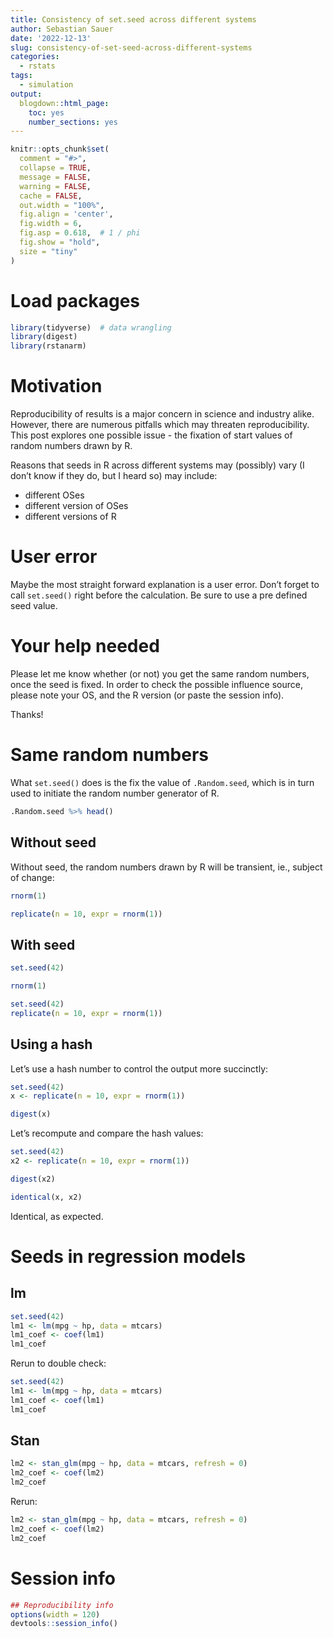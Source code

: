 ```yaml
---
title: Consistency of set.seed across different systems
author: Sebastian Sauer
date: '2022-12-13'
slug: consistency-of-set-seed-across-different-systems
categories:
  - rstats
tags:
  - simulation
output:
  blogdown::html_page:
    toc: yes
    number_sections: yes
---
```




```r
knitr::opts_chunk$set(
  comment = "#>",
  collapse = TRUE,
  message = FALSE,
  warning = FALSE,
  cache = FALSE,
  out.width = "100%",
  fig.align = 'center',
  fig.width = 6,
  fig.asp = 0.618,  # 1 / phi
  fig.show = "hold",
  size = "tiny"
)
```



# Load packages

```r
library(tidyverse)  # data wrangling
library(digest)
library(rstanarm)
```


# Motivation

Reproducibility of results is a major concern in science and industry alike.
However, there are numerous pitfalls which may threaten reproducibility.
This post explores one possible issue - the fixation of start values of random numbers drawn by R.

Reasons that seeds in R across different systems may (possibly) vary (I don't know if they do, but I heard so) may include:

- different OSes
- different version of OSes
- different versions of R


# User error

Maybe the most straight forward explanation is a user error.
Don't forget to call `set.seed()` right  before the calculation.
Be sure to use a pre defined seed value.



# Your help needed

Please let me know whether (or not) you get the same random numbers,
once the seed is fixed.
In order to check the possible influence source,
please note your OS, and the R version (or paste the session info).

Thanks! 




# Same random numbers 

What `set.seed()` does is the fix the value of `.Random.seed`,
which is in turn used to initiate the random number generator of R.

```r
.Random.seed %>% head()
```



## Without seed

Without seed, the random numbers drawn by R will be transient, ie., subject of change:

```r
rnorm(1)
```


```r
replicate(n = 10, expr = rnorm(1))
```


## With seed


```r
set.seed(42)

rnorm(1)
```





```r
set.seed(42)
replicate(n = 10, expr = rnorm(1))
```


## Using a hash 

Let's use a hash number to control the output more succinctly:


```r
set.seed(42)
x <- replicate(n = 10, expr = rnorm(1))

digest(x)
```


Let's recompute and compare the hash values:



```r
set.seed(42)
x2 <- replicate(n = 10, expr = rnorm(1))

digest(x2)
```



```r
identical(x, x2)
```

Identical, as expected.




# Seeds in regression models


## lm

```r
set.seed(42)
lm1 <- lm(mpg ~ hp, data = mtcars)
lm1_coef <- coef(lm1)
lm1_coef
```


Rerun to double check:

```r
set.seed(42)
lm1 <- lm(mpg ~ hp, data = mtcars)
lm1_coef <- coef(lm1)
lm1_coef
```

## Stan


```r
lm2 <- stan_glm(mpg ~ hp, data = mtcars, refresh = 0)
lm2_coef <- coef(lm2)
lm2_coef
```


Rerun:



```r
lm2 <- stan_glm(mpg ~ hp, data = mtcars, refresh = 0)
lm2_coef <- coef(lm2)
lm2_coef
```



# Session info

```r
## Reproducibility info
options(width = 120)
devtools::session_info()

```




